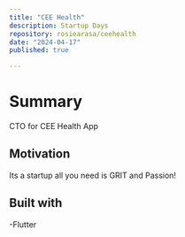 ```yaml
---
title: "CEE Health"
description: Startup Days
repository: rosiearasa/ceehealth
date: "2024-04-17"
published: true

---
```

# Summary
CTO for CEE Health App 


## Motivation
Its a startup all you need is GRIT and Passion!



## Built with 
-Flutter
